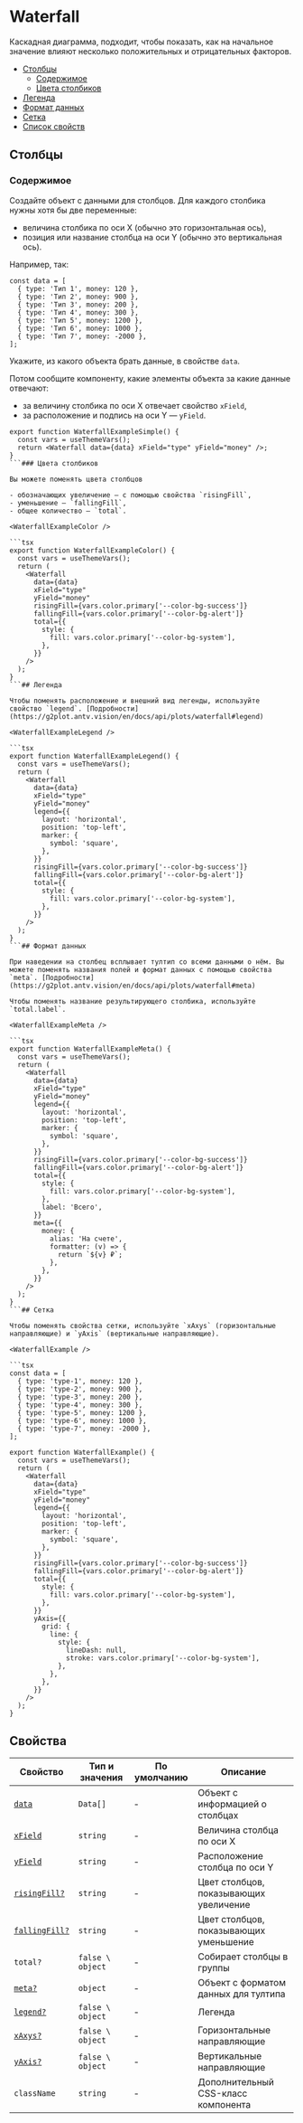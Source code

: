 
# Waterfall
Каскадная диаграмма, подходит, чтобы показать, как на начальное значение
влияют несколько положительных и отрицательных факторов.

<RemadeInfo
  commponentName="Waterfall"
  apiUrl="https://g2plot.antv.vision/en/docs/api/plots/waterfall"
/>

- [Столбцы](#столбцы)
  - [Содержимое](#содержимое)
  - [Цвета столбиков](#цвета-столбиков)
- [Легенда](#легенда)
- [Формат данных](#формат-данных)
- [Сетка](#сетка)
- [Список свойств](#свойства)

## Столбцы

### Содержимое

Создайте объект с данными для столбцов. Для каждого столбика нужны хотя бы две переменные:

- величина столбика по оси X (обычно это горизонтальная ось),
- позиция или название столбца на оси Y (обычно это вертикальная ось).

Например, так:

```tsx
const data = [
  { type: 'Тип 1', money: 120 },
  { type: 'Тип 2', money: 900 },
  { type: 'Тип 3', money: 200 },
  { type: 'Тип 4', money: 300 },
  { type: 'Тип 5', money: 1200 },
  { type: 'Тип 6', money: 1000 },
  { type: 'Тип 7', money: -2000 },
];
```

Укажите, из какого объекта брать данные, в свойстве `data`.

Потом сообщите компоненту, какие элементы объекта за какие данные отвечают:

- за величину столбика по оси X отвечает свойство `xField`,
- за расположение и подпись на оси Y — `yField`.

<WaterfallExampleSimple />

````tsx
export function WaterfallExampleSimple() {
  const vars = useThemeVars();
  return <Waterfall data={data} xField="type" yField="money" />;
}
```### Цвета столбиков

Вы можете поменять цвета столбцов

- обозначающих увеличение — с помощью свойства `risingFill`,
- уменьшение — `fallingFill`,
- общее количество — `total`.

<WaterfallExampleColor />

```tsx
export function WaterfallExampleColor() {
  const vars = useThemeVars();
  return (
    <Waterfall
      data={data}
      xField="type"
      yField="money"
      risingFill={vars.color.primary['--color-bg-success']}
      fallingFill={vars.color.primary['--color-bg-alert']}
      total={{
        style: {
          fill: vars.color.primary['--color-bg-system'],
        },
      }}
    />
  );
}
```## Легенда

Чтобы поменять расположение и внешний вид легенды, используйте свойство `legend`. [Подробности](https://g2plot.antv.vision/en/docs/api/plots/waterfall#legend)

<WaterfallExampleLegend />

```tsx
export function WaterfallExampleLegend() {
  const vars = useThemeVars();
  return (
    <Waterfall
      data={data}
      xField="type"
      yField="money"
      legend={{
        layout: 'horizontal',
        position: 'top-left',
        marker: {
          symbol: 'square',
        },
      }}
      risingFill={vars.color.primary['--color-bg-success']}
      fallingFill={vars.color.primary['--color-bg-alert']}
      total={{
        style: {
          fill: vars.color.primary['--color-bg-system'],
        },
      }}
    />
  );
}
```## Формат данных

При наведении на столбец всплывает тултип со всеми данными о нём. Вы можете поменять названия полей и формат данных с помощью свойства `meta`. [Подробности](https://g2plot.antv.vision/en/docs/api/plots/waterfall#meta)

Чтобы поменять название результирующего столбика, используйте `total.label`.

<WaterfallExampleMeta />

```tsx
export function WaterfallExampleMeta() {
  const vars = useThemeVars();
  return (
    <Waterfall
      data={data}
      xField="type"
      yField="money"
      legend={{
        layout: 'horizontal',
        position: 'top-left',
        marker: {
          symbol: 'square',
        },
      }}
      risingFill={vars.color.primary['--color-bg-success']}
      fallingFill={vars.color.primary['--color-bg-alert']}
      total={{
        style: {
          fill: vars.color.primary['--color-bg-system'],
        },
        label: 'Всего',
      }}
      meta={{
        money: {
          alias: 'На счете',
          formatter: (v) => {
            return `${v} ₽`;
          },
        },
      }}
    />
  );
}
```## Сетка

Чтобы поменять свойства сетки, используйте `xAxys` (горизонтальные направляющие) и `yAxis` (вертикальные направляющие).

<WaterfallExample />

```tsx
const data = [
  { type: 'type-1', money: 120 },
  { type: 'type-2', money: 900 },
  { type: 'type-3', money: 200 },
  { type: 'type-4', money: 300 },
  { type: 'type-5', money: 1200 },
  { type: 'type-6', money: 1000 },
  { type: 'type-7', money: -2000 },
];

export function WaterfallExample() {
  const vars = useThemeVars();
  return (
    <Waterfall
      data={data}
      xField="type"
      yField="money"
      legend={{
        layout: 'horizontal',
        position: 'top-left',
        marker: {
          symbol: 'square',
        },
      }}
      risingFill={vars.color.primary['--color-bg-success']}
      fallingFill={vars.color.primary['--color-bg-alert']}
      total={{
        style: {
          fill: vars.color.primary['--color-bg-system'],
        },
      }}
      yAxis={{
        grid: {
          line: {
            style: {
              lineDash: null,
              stroke: vars.color.primary['--color-bg-system'],
            },
          },
        },
      }}
    />
  );
}
````

## Свойства

<RemadeTableInfo apiUrl="https://g2plot.antv.vision/en/docs/api/plots/waterfall" />

| Свойство                           | Тип и значения   | По умолчанию | Описание                               |
| ---------------------------------- | ---------------- | ------------ | -------------------------------------- |
| [`data`](#содержимое)              | `Data[]`         | -            | Объект с информацией о столбцах        |
| [`xField`](#содержимое)            | `string`         | -            | Величина столбца по оси X              |
| [`yField`](#содежимое)             | `string`         | -            | Расположение столбца по оси Y          |
| [`risingFill?`](#цвета-столбиков)  | `string`         | -            | Цвет столбцов, показывающих увеличение |
| [`fallingFill?`](#цвета-столбиков) | `string`         | -            | Цвет столбцов, показывающих уменьшение |
| `total?`                           | `false \ object` | -            | Собирает столбцы в группы              |
| [`meta?`](#формат-данных)          | `object`         | -            | Объект с форматом данных для тултипа   |
| [`legend?`](#легенда)              | `false \ object` | -            | Легенда                                |
| [`xAxys?`](#сетка)                 | `false \ object` | -            | Горизонтальные направляющие            |
| [`yAxis?`](#сетка)                 | `false \ object` | -            | Вертикальные направляющие              |
| `className`                        | `string`         | -            | Дополнительный CSS-класс компонента    |

